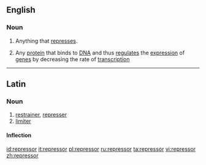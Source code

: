 ==English==

===Noun===
{{wikipedia}}
{{en-noun}}

# Anything that [[repress]]es.
# {{context|genetics|lang=en}} Any [[protein]] that binds to [[DNA]] and thus [[regulate]]s the [[expression]] of [[gene]]s by decreasing the rate of [[transcription]]

----
==Latin==

===Noun===
{{la-noun|repressor|repressoris|repressōris|m|third}}

# [[restrainer]], [[represser]]
# [[limiter]]

====Inflection====
{{la-decl-3rd|repressor|repressōr}}

[[id:repressor]]
[[it:repressor]]
[[pl:repressor]]
[[ru:repressor]]
[[ta:repressor]]
[[vi:repressor]]
[[zh:repressor]]